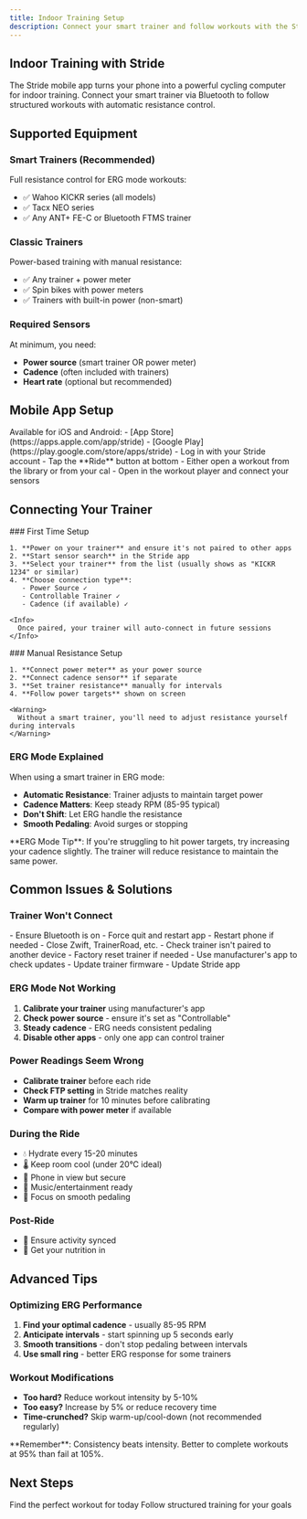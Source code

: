 ```yaml
---
title: Indoor Training Setup
description: Connect your smart trainer and follow workouts with the Stride mobile app
---
```


## Indoor Training with Stride

The Stride mobile app turns your phone into a powerful cycling computer for indoor training. Connect your smart trainer via Bluetooth to follow structured workouts with automatic resistance control.

## Supported Equipment

### Smart Trainers (Recommended)
Full resistance control for ERG mode workouts:
- ✅ Wahoo KICKR series (all models)
- ✅ Tacx NEO series
- ✅ Any ANT+ FE-C or Bluetooth FTMS trainer

### Classic Trainers
Power-based training with manual resistance:
- ✅ Any trainer + power meter
- ✅ Spin bikes with power meters
- ✅ Trainers with built-in power (non-smart)

### Required Sensors
At minimum, you need:
- **Power source** (smart trainer OR power meter)
- **Cadence** (often included with trainers)
- **Heart rate** (optional but recommended)

## Mobile App Setup

<Steps>
  <Step title="Download the Stride App">
    Available for iOS and Android:
    - [App Store](https://apps.apple.com/app/stride)
    - [Google Play](https://play.google.com/store/apps/stride)
  </Step>

  <Step title="Open Stride App">
    - Log in with your Stride account
    - Tap the **Ride** button at bottom
  </Step>

  <Step title="Open a Workout">
    - Either open a workout from the library or from your cal
    - Open in the workout player and connect your sensors
  </Step>
</Steps>

## Connecting Your Trainer

<Tabs>
  <Tab title="Smart Trainer">
    ### First Time Setup
    
    1. **Power on your trainer** and ensure it's not paired to other apps
    2. **Start sensor search** in the Stride app
    3. **Select your trainer** from the list (usually shows as "KICKR 1234" or similar)
    4. **Choose connection type**:
       - Power Source ✓
       - Controllable Trainer ✓
       - Cadence (if available) ✓
    
    <Info>
      Once paired, your trainer will auto-connect in future sessions
    </Info>
  </Tab>

  <Tab title="Power Meter + Trainer">
    ### Manual Resistance Setup
    
    1. **Connect power meter** as your power source
    2. **Connect cadence sensor** if separate
    3. **Set trainer resistance** manually for intervals
    4. **Follow power targets** shown on screen
    
    <Warning>
      Without a smart trainer, you'll need to adjust resistance yourself during intervals
    </Warning>
  </Tab>
</Tabs>

### ERG Mode Explained

When using a smart trainer in ERG mode:
- **Automatic Resistance**: Trainer adjusts to maintain target power
- **Cadence Matters**: Keep steady RPM (85-95 typical)
- **Don't Shift**: Let ERG handle the resistance
- **Smooth Pedaling**: Avoid surges or stopping

<Tip>
  **ERG Mode Tip**: If you're struggling to hit power targets, try increasing your cadence slightly. The trainer will reduce resistance to maintain the same power.
</Tip>

## Common Issues & Solutions

### Trainer Won't Connect

<AccordionGroup>
  <Accordion title="Check Bluetooth">
    - Ensure Bluetooth is on
    - Force quit and restart app
    - Restart phone if needed
  </Accordion>

  <Accordion title="Unpair Other Apps">
    - Close Zwift, TrainerRoad, etc.
    - Check trainer isn't paired to another device
    - Factory reset trainer if needed
  </Accordion>

  <Accordion title="Update Firmware">
    - Use manufacturer's app to check updates
    - Update trainer firmware
    - Update Stride app
  </Accordion>
</AccordionGroup>

### ERG Mode Not Working

1. **Calibrate your trainer** using manufacturer's app
2. **Check power source** - ensure it's set as "Controllable"
3. **Steady cadence** - ERG needs consistent pedaling
4. **Disable other apps** - only one app can control trainer

### Power Readings Seem Wrong

- **Calibrate trainer** before each ride
- **Check FTP setting** in Stride matches reality
- **Warm up trainer** for 10 minutes before calibrating
- **Compare with power meter** if available

### During the Ride
- 💧 Hydrate every 15-20 minutes
- 🌡️ Keep room cool (under 20°C ideal)
- 📱 Phone in view but secure
- 🎵 Music/entertainment ready
- 🧘 Focus on smooth pedaling

### Post-Ride
- 💾 Ensure activity synced
- 🍔 Get your nutrition in

## Advanced Tips

### Optimizing ERG Performance
1. **Find your optimal cadence** - usually 85-95 RPM
2. **Anticipate intervals** - start spinning up 5 seconds early
3. **Smooth transitions** - don't stop pedaling between intervals
4. **Use small ring** - better ERG response for some trainers

### Workout Modifications
- **Too hard?** Reduce workout intensity by 5-10%
- **Too easy?** Increase by 5% or reduce recovery time
- **Time-crunched?** Skip warm-up/cool-down (not recommended regularly)

<Info>
  **Remember**: Consistency beats intensity. Better to complete workouts at 95% than fail at 105%.
</Info>

## Next Steps

<CardGroup cols={2}>
  <Card
    title="Browse Workouts"
    icon="search"
    href="/training/workouts"
  >
    Find the perfect workout for today
  </Card>
  <Card
    title="Start a Training Plan"
    icon="calendar-days"
    href="/training/plans"
  >
    Follow structured training for your goals
  </Card>
</CardGroup>
